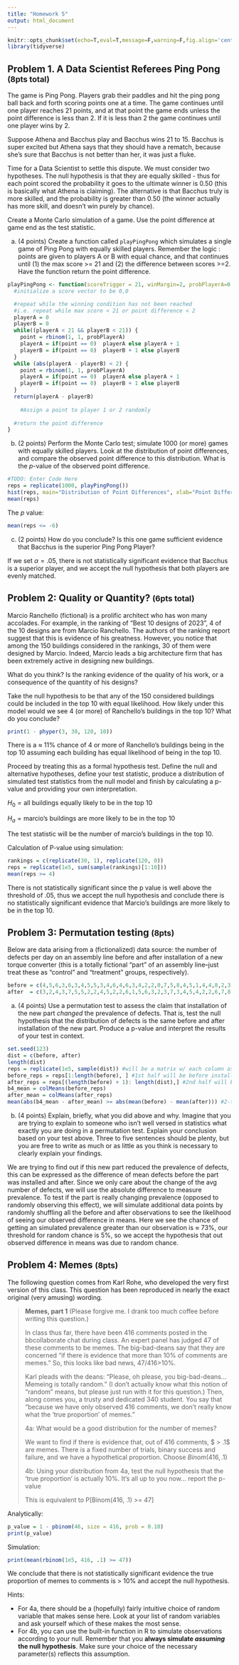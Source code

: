 ```yaml
---
title: "Homework 5"
output: html_document
---
```


```r
knitr::opts_chunk$set(echo=T,eval=T,message=F,warning=F,fig.align='center')
library(tidyverse)
```


## Problem 1. A Data Scientist Referees Ping Pong <small>(8pts total)</small>

The game is Ping Pong. Players grab their paddles and hit the ping pong ball back and forth scoring points one at a time. The game continues until one player reaches 21 points, and at that point the game ends unless the point difference is less than 2. If it is less than 2 the game continues until one player wins by 2. 

Suppose Athena and Bacchus play and Bacchus wins 21 to 15. Bacchus is super excited but Athena says that they should have a rematch, because she's sure that Bacchus is not better than her, it was just a fluke. 

Time for a Data Scientist to settle this dispute. We must consider two hypotheses. The null hypothesis is that they are equally skilled - thus for each point scored the probability it goes to the ultimate winner is $0.50$ (this is basically what Athena is claiming). The alternative is that Bacchus truly is more skilled, and the probability is greater than $0.50$ (the winner actually has more skill, and doesn't win purely by chance).

Create a Monte Carlo simulation of a game. Use the point difference at game end as the test statistic. 

a. (4 points) Create a function called `playPingPong` which simulates a single game of Ping Pong with equally skilled players. Remember the logic : points are given to players A or B with equal chance, and that continues until (1) the max score >= 21 and (2) the difference between scores >=2. Have the function return the point difference.

```r
playPingPong <- function(scoreTrigger = 21, winMargin=2, probPlayerA=0.5){
  #initialize a score vector to be 0,0

  #repeat while the winning condition has not been reached
  #i.e. repeat while max score < 21 or point difference < 2
  playerA = 0
  playerB = 0
  while((playerA < 21 && playerB < 21)) {
    point = rbinom(1, 1, probPlayerA)
    playerA = if(point == 0)  playerA else playerA + 1 
    playerB = if(point == 0)  playerB + 1 else playerB  
  }
  while (abs(playerA - playerB) < 2) {
    point = rbinom(1, 1, probPlayerA)
    playerA = if(point == 0)  playerA else playerA + 1 
    playerB = if(point == 0)  playerB + 1 else playerB  
  }
  return(playerA - playerB)
  
    #Assign a point to player 1 or 2 randomly
  
  #return the point difference
}
```

b. (2 points) Perform the Monte Carlo test; simulate 1000 (or more) games with equally skilled players. Look at the distribution of point differences, and compare the observed point difference to this distribution. What is the *p*-value of the observed point difference.

```r
#TODO: Enter Code Here
reps = replicate(1000, playPingPong())
hist(reps, main="Distribution of Point Differences", xlab="Point Difference")
mean(reps)
```
The *p* value:
```r
mean(reps <= -6)
```


c. (2 points) How do you conclude? Is this one game sufficient evidence that Bacchus is the superior Ping Pong Player?

If we set $\alpha = .05$, there is not statistically significant evidence that Bacchus is a superior player, and we accept the null hypothesis that both players are evenly matched. 

## Problem 2: Quality or Quantity? <small>(6pts total)</small> 

Marcio Ranchello (fictional) is a prolific architect who has won many accolades. For example, in the ranking of "Best 10 designs of 2023", 4 of the 10 designs are from Marcio Ranchello. The authors of the ranking report suggest that this is evidence of his greatness. However, you notice that among the 150 buildings considered in the rankings, 30 of them were designed by Marcio. Indeed, Marcio leads a big architecture firm that has been extremely active in designing new buildings.

What do you think? Is the ranking evidence of the quality of his work, or a consequence of the quantity of his designs?

Take the null hypothesis to be that any of the 150 considered buildings could be included in the top 10 with equal likelihood. How likely under this model would we see 4 (or more) of Ranchello's buildings in the top 10? What do you conclude? 


```r

print(1 - phyper(3, 30, 120, 10)) 


```

There is a $\approx$ 11% chance of 4 or more of Ranchello's buildings being in the top 10 assuming each building has equal likelihood of being in the top 10.

Proceed by treating this as a formal hypothesis test. Define the null and alternative hypotheses, define your test statistic, produce a distribution of simulated test statistics from the null model and finish by calculating a p-value and providing your own interpretation.

$H_0 = \text{all buildings equally likely to be in the top 10}$

$H_a = \text{marcio's buildings are more likely to be in the top 10}$

The test statistic will be the number of marcio's buildings in the top 10. 

Calculation of P-value using simulation:

```r
rankings = c(replicate(30, 1), replicate(120, 0))
reps = replicate(1e5, sum(sample(rankings)[1:10]))
mean(reps >= 4)
```

There is not statistically significant since the p value is well above the threshold of $.05$, thus we accept the null hypothesis and conclude there is no statistically significant evidence that Marcio's buildings are more likely to be in the top 10.

## Problem 3: Permutation testing <small>(8pts)</small>

Below are data arising from a (fictionalized) data source: the number of defects per day on an assembly line before and after installation of a new torque converter (this is a totally fictional "part" of an assembly line--just treat these as "control" and "treatment" groups, respectively).

```r
before = c(4,5,6,3,6,3,4,5,5,3,4,6,4,6,3,4,2,2,0,7,5,8,4,5,1,4,4,8,2,3)
after  = c(3,2,4,3,7,5,5,2,2,4,5,2,2,6,1,5,6,3,2,3,7,3,4,5,4,2,2,6,7,8)
```

a) (4 points) Use a permutation test to assess the claim that installation of the new part *changed* the prevalence of defects. That is, test the null hypothesis that the distribution of defects is the same before and after installation of the new part. Produce a p-value and interpret the results of your test in context.

```r
set.seed(123)
dist = c(before, after)
length(dist)
reps = replicate(1e5, sample(dist)) #will be a matrix w/ each column as a permutation 
before_reps = reps[1:length(before), ] #1st half will be before installing
after_reps = reps[(length(before) + 1): length(dist),] #2nd half will be after installing
b4_mean = colMeans(before_reps) 
after_mean = colMeans(after_reps)
mean(abs(b4_mean - after_mean) >= abs(mean(before) - mean(after))) #2-tailed, probability of simulated diff in averages diverging from observed
```

b) (4 points) Explain, briefly, what you did above and why. Imagine that you are trying to explain to someone who isn't well versed in statistics what exactly you are doing in a permutation test. Explain your conclusion based on your test above. Three to five sentences should be plenty, but you are free to write as much or as little as you think is necessary to clearly explain your findings.

We are trying to find out if this new part reduced the prevalence of defects, this can be expressed as the difference of mean defects before the part was installed and after. Since we only care about the change of the avg number of defects, we will use the absolute difference to measure prevalence. To test if the part is really changing prevalence (opposed to randomly observing this effect), we will simulate additional data points by randomly shuffling all the before and after observations to see the likelihood of seeing our observed difference in means. Here we see the chance of getting an simulated prevalence greater than our observation is $\approx$ 73%, our threshold for random chance is 5%, so we accept the hypothesis that out observed difference in means was due to random chance.   


## Problem 4: Memes <small>(8pts)</small>

The following question comes from Karl Rohe, who developed the very first version of this class. This question has been reproduced in nearly the exact original (very amusing) wording.

> **Memes, part 1** (Please forgive me. I drank too much coffee before writing this question.)
> 
> In class thus far, there have been 416 comments posted in the bbcollaborate chat during class. An expert panel has judged 47 of these comments to be memes. The big-bad-deans say that they are concerned "if there is evidence that more than 10% of comments are memes." So, this looks like bad news, 47/416>10%.
> 
> Karl pleads with the deans: "Please, oh please, you big-bad-deans... Memeing is totally random." (I don't actually know what this notion of "random" means, but please just run with it for this question.) Then, along comes you, a trusty and dedicated 340 student. You say that "because we have only observed 416 comments, we don't really know what the 'true proportion' of memes."
> 
> 4a: What would be a good distribution for the number of memes?
>
> We want to find if there is evidence that, out of $416$ comments, $ > .1$ are memes. There is a fixed number of trials, binary success and failure, and we have a hypothetical proportion. Choose $Binom(416, .1)$ 
> 
> 4b: Using your distribution from 4a, test the null hypothesis that the 'true proportion' is actually 10%. It's all up to you now... report the p-value
>
> This is equivalent to P[Binom(416, .1) >= 47]

Analytically:

```r
p_value = 1 - pbinom(46, size = 416, prob = 0.10)
print(p_value)
```

Simulation:

```r
print(mean(rbinom(1e5, 416, .1) >= 47))
```

We conclude that there is not statistically significant evidence the true proportion of memes to comments is > 10% and accept the null hypothesis.

Hints:

- For 4a, there should be a (hopefully) fairly intuitive choice of random variable that makes sense here. Look at your list of random variables and ask yourself which of these makes the most sense.
- For 4b, you can use the built-in function in R to simulate observations according to your null. Remember that you **always simulate *assuming* the null hypothesis**. Make sure your choice of the necessary parameter(s) reflects this assumption.

